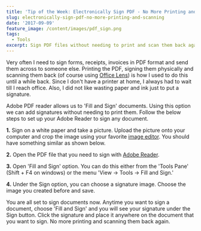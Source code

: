 ```yaml
---
title: 'Tip of the Week: Electronically Sign PDF - No More Printing and Scanning'
slug: electronically-sign-pdf-no-more-printing-and-scanning
date: '2017-09-09'
feature_image: /content/images/pdf_sign.png
tags:
  - Tools
excerpt: Sign PDF files without needing to print and scan them back again.
---
```

Very often I need to sign forms, receipts, invoices in PDF format and send them across to someone else. Printing the PDF, signing them physically and scanning them back (of course using [Office Lens](/blog/office-lens-scan-documents-with-your-phone/)) is how I used to do this until a while back. Since I don't have a printer at home, I always had to wait till I reach office. Also, I did not like wasting paper and ink just to put a signature.

Adobe PDF reader allows us to 'Fill and Sign' documents. Using this option we can add signatures without needing to print them. Follow the below steps to set up your Adobe Reader to sign any document.

**1.** Sign on a white paper and take a picture. Upload the picture onto your computer and crop the image using your favorite [image editor](/blog/paint-dot-net/). You should have something similar as shown below.

<ImageCard src="/content/images/pdf_signature.png" alt="Your Signature" />

**2.** Open the PDF file that you need to sign with [Adobe Reader](https://get.adobe.com/reader/).

**3.** Open 'Fill and Sign' option. You can do this either from the 'Tools Pane' (Shift + F4 on windows) or the menu 'View -> Tools -> Fill and Sign.'

**4.** Under the Sign option, you can choose a signature image. Choose the image you created before and save.

<ImageCard src="/content/images/adobe_add_sign.png" alt="Add your Signature" />

You are all set to sign documents now. Anytime you want to sign a document, choose 'Fill and Sign' and you will see your signature under the Sign button. Click the signature and place it anywhere on the document that you want to sign. No more printing and scanning them back again.
